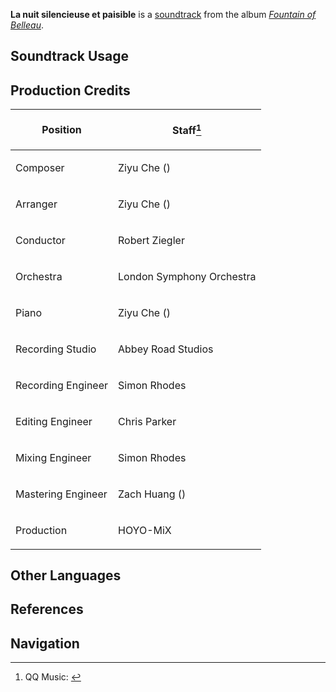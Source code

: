{{Soundtrack Infobox
|image          = Fountain of Belleau.png
|album          = Fountain of Belleau
|disc           = 1
|number         = 10
|featured       = 
|featured2      = 
|featured3      = 
|featured_disc  = 
|featured_disc2 = 
|featured_disc3 = 
|youtube_id     = rkSFNsSEpnE
|spotify_id     = 0pPrJ7a0kzLrmClZGVUseU
|previous       = Dreams' Swirling Whispers
|next           = Quand la lumiere resplendira
}}
'''La nuit silencieuse et paisible''' is a [[soundtrack]] from the album ''[[Fountain of Belleau]]''.

==Soundtrack Usage==
{{Soundtrack Usage
|quest = The Crack of Muskets Breaking the Silence (Quest)//film result
|location = Court of Fontaine//night
|domain = 
}}

==Production Credits==
{| class="wikitable"
! Position
! Staff<ref>QQ Music: [https://y.qq.com/n/ryqq/songDetail/000kX5Ia4cL966 {{zh|柔静轻俏之夜 La nuit silencieuse et paisible}}]</ref>
|-
! Composer
| Ziyu Che ({{zh|车子玉}})
|-
! Arranger
| Ziyu Che ({{zh|车子玉}})
|-
! Conductor
| Robert Ziegler
|-
! Orchestra
| London Symphony Orchestra
|-
! Piano
| Ziyu Che ({{zh|车子玉}})
|-
! Recording Studio
| Abbey Road Studios
|-
! Recording Engineer
| Simon Rhodes
|-
! Editing Engineer
| Chris Parker
|-
! Mixing Engineer
| Simon Rhodes
|-
! Mastering Engineer
| Zach Huang ({{zh|黄巍}})
|-
! Production
| HOYO-MiX
|}
<!--
==Videos==
<gallery>
</gallery>

==Trivia==
-->

==Other Languages==
{{Other Languages
|en       = La nuit silencieuse et paisible
|en_lang  = fr
|en_tl    = The Silent and Peaceful Night
|zhs      = 柔静轻俏之夜
|zhs_rm   = Róujìng Qīngqiào zhī Yè
|zht      = 柔靜輕俏之夜
|zht_rm   = Róujìng Qīngqiào zhī Yè
|zh_tl    = Quiet and Peaceful Night
|ja       = 優雅でのどかな夜
|ja_rm    = Yuuga de no Doka-na Yoru
|ja_tl    = 
|fr       = La nuit silencieuse et paisible
|fr_tl    = The Silent and Peaceful Night
}}

==References==
{{Reflist}}

==Navigation==
{{Soundtrack Navbox|Fountain of Belleau}}